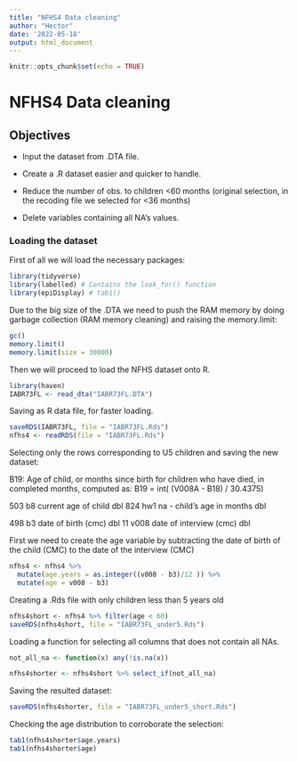 ---
title: "NFHS4 Data cleaning"
author: "Hector"
date: '2022-05-18'
output: html_document
---

```{r setup, include=FALSE}
knitr::opts_chunk$set(echo = TRUE)
```

# NFHS4 Data cleaning

## Objectives

-   Input the dataset from .DTA file.

-   Create a .R dataset easier and quicker to handle.

-   Reduce the number of obs. to children <60 months (original selection, in the recoding file we selected for <36 months)

-   Delete variables containing all NA's values.


### Loading the dataset

First of all we will load the necessary packages:

```{r}
library(tidyverse)
library(labelled) # Contains the look_for() function
library(epiDisplay) # tab1()
```

Due to the big size of the .DTA we need to push the RAM memory by doing garbage collection (RAM memory cleaning) and raising the memory.limit:
```{r}
gc()
memory.limit()
memory.limit(size = 30000)
```

Then we will proceed to load the NFHS dataset onto R.

```{r}
library(haven)
IABR73FL <- read_dta("IABR73FL.DTA")
```

Saving as R data file, for faster loading.

```{r}
saveRDS(IABR73FL, file = "IABR73FL.Rds")
nfhs4 <- readRDS(file = "IABR73FL.Rds")
```

Selecting only the rows corresponding to U5 children and saving the new dataset:

B19:	 	 	Age of child, or months since birth for children who have died, in completed months, computed as: B19 = int( (V008A - B18) / 30.4375)

503  b8       current age of child                                       dbl 
824  hw1      na - child's age in months                                 dbl    

498 b3       date of birth (cmc)                                     dbl
11  v008     date of interview (cmc)                                 dbl   

First we need to create the age variable by subtracting the date of birth of the child (CMC) to the date of the interview (CMC)
```{r}
nfhs4 <- nfhs4 %>% 
  mutate(age.years = as.integer((v008 - b3)/12 )) %>% 
  mutate(age = v008 - b3)

```

Creating a .Rds file with only children less than 5 years old

```{r}
nfhs4short <- nfhs4 %>% filter(age < 60)
saveRDS(nfhs4short, file = "IABR73FL_under5.Rds")
```

Loading a function for selecting all columns that does not contain all NAs.
```{r}
not_all_na <- function(x) any(!is.na(x))

nfhs4shorter <- nfhs4short %>% select_if(not_all_na)
```

Saving the resulted dataset:

```{r}
saveRDS(nfhs4shorter, file = "IABR73FL_under5_short.Rds")
```

Checking the age distribution to corroborate the selection:

```{r}
tab1(nfhs4shorter$age.years)
tab1(nfhs4shorter$age)
```
